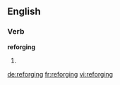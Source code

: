 ==English==

===Verb===
'''reforging'''

# {{present participle of|reforge}}

[[de:reforging]]
[[fr:reforging]]
[[vi:reforging]]